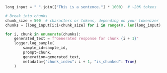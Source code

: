 ```python Python
long_input = " ".join(["This is a sentence."] * 1000)  # ~20K tokens

# Break into chunks
chunk_size = 500  # characters or tokens, depending on your tokenizer
chunks = [long_input[i:i+chunk_size] for i in range(0, len(long_input), chunk_size)]

for i, chunk in enumerate(chunks):
    generated_text = f"Generated response for chunk {i + 1}"
    logger.log_sample(
        sample_id=sample_id,
        prompt=chunk,
        generation=generated_text,
        metadata={"chunk_index": i + 1, "is_chunked": True}
    )
```